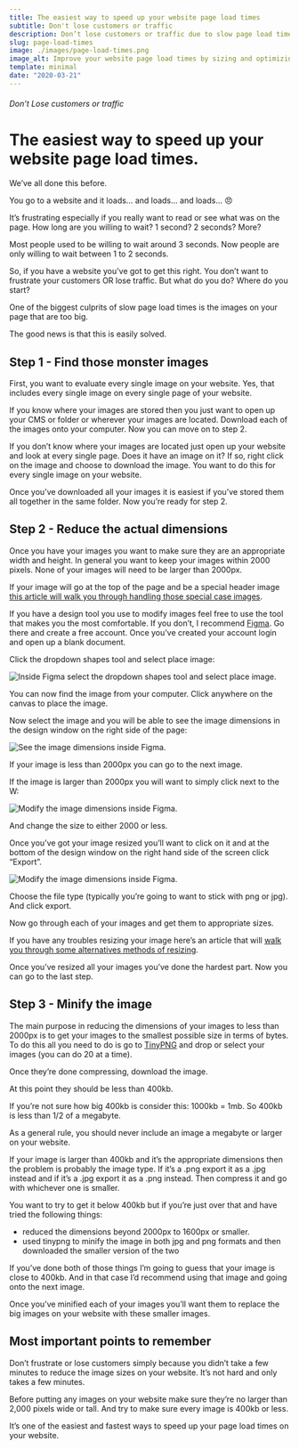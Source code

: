 ```yaml
---
title: The easiest way to speed up your website page load times
subtitle: Don't lose customers or traffic
description: Don’t lose customers or traffic due to slow page load times. Learn what the biggest culprits of slow page load times are and what to do about it.
slug: page-load-times
image: ./images/page-load-times.png
image_alt: Improve your website page load times by sizing and optimizing the images on your website.
template: minimal
date: "2020-03-21"
---
```


###### Don’t Lose customers or traffic

# The easiest way to speed up your website page load times.

We’ve all done this before.

You go to a website and it loads… and loads… and loads… 😠

It’s frustrating especially if you really want to read or see what was on the page. How long are you willing to wait? 1 second? 2 seconds? More?

Most people used to be willing to wait around 3 seconds. Now people are only willing to wait between 1 to 2 seconds.

So, if you have a website you’ve got to get this right. You don’t want to frustrate your customers OR lose traffic. But what do you do? Where do you start?

One of the biggest culprits of slow page load times is the images on your page that are too big.

The good news is that this is easily solved.

## Step 1 - Find those monster images

First, you want to evaluate every single image on your website. Yes, that includes every single image on every single page of your website.

If you know where your images are stored then you just want to open up your CMS or folder or wherever your images are located. Download each of the images onto your computer. Now you can move on to step 2.

If you don’t know where your images are located just open up your website and look at every single page. Does it have an image on it? If so, right click on the image and choose to download the image. You want to do this for every single image on your website.

Once you’ve downloaded all your images it is easiest if you’ve stored them all together in the same folder. Now you’re ready for step 2.

## Step 2 - Reduce the actual dimensions

Once you have your images you want to make sure they are an appropriate width and height. In general you want to keep your images within 2000 pixels. None of your images will need to be larger than 2000px.

If your image will go at the top of the page and be a special header image [this article will walk you through handling those special case images](./header-image-sizing-guide).

If you have a design tool you use to modify images feel free to use the tool that makes you the most comfortable. If you don’t, I recommend [Figma](https://www.figma.com/). Go there and create a free account. Once you’ve created your account login and open up a blank document.

Click the dropdown shapes tool and select place image:

![Inside Figma select the dropdown shapes tool and select place image.](./images/figma-select-place-image.png)

You can now find the image from your computer. Click anywhere on the canvas to place the image.

Now select the image and you will be able to see the image dimensions in the design window on the right side of the page:

![See the image dimensions inside Figma.](./images/figma-image-dimensions.png)

If your image is less than 2000px you can go to the next image.

If the image is larger than 2000px you will want to simply click next to the W:

![Modify the image dimensions inside Figma.](./images/figma-modify-image-dimensions.png)

And change the size to either 2000 or less.

Once you’ve got your image resized you’ll want to click on it and at the bottom of the design window on the right hand side of the screen click “Export”.

![Modify the image dimensions inside Figma.](./images/figma-export-image.png)

Choose the file type (typically you’re going to want to stick with png or jpg). And click export.

Now go through each of your images and get them to appropriate sizes.

If you have any troubles resizing your image here’s an article that will [walk you through some alternatives methods of resizing](https://www.digitaltrends.com/computing/how-to-resize-an-image/).

Once you’ve resized all your images you’ve done the hardest part. Now you can go to the last step.

## Step 3 - Minify the image

The main purpose in reducing the dimensions of your images to less than 2000px is to get your images to the smallest possible size in terms of bytes. To do this all you need to do is go to [TinyPNG](https://tinypng.com/) and drop or select your images (you can do 20 at a time).

Once they’re done compressing, download the image.

At this point they should be less than 400kb.

If you’re not sure how big 400kb is consider this: 1000kb = 1mb. So 400kb is less than 1/2 of a megabyte.

As a general rule, you should never include an image a megabyte or larger on your website.

If your image is larger than 400kb and it’s the appropriate dimensions then the problem is probably the image type. If it’s a .png export it as a .jpg instead and if it’s a .jpg export it as a .png instead. Then compress it and go with whichever one is smaller.

You want to try to get it below 400kb but if you’re just over that and have tried the following things:

- reduced the dimensions beyond 2000px to 1600px or smaller.
- used tinypng to minify the image in both jpg and png formats and then downloaded the smaller version of the two

If you’ve done both of those things I’m going to guess that your image is close to 400kb. And in that case I’d recommend using that image and going onto the next image.

Once you’ve minified each of your images you’ll want them to replace the big images on your website with these smaller images.

## Most important points to remember

Don’t frustrate or lose customers simply because you didn’t take a few minutes to reduce the image sizes on your website. It’s not hard and only takes a few minutes.

Before putting any images on your website make sure they’re no larger than 2,000 pixels wide or tall. And try to make sure every image is 400kb or less.

It’s one of the easiest and fastest ways to speed up your page load times on your website.
